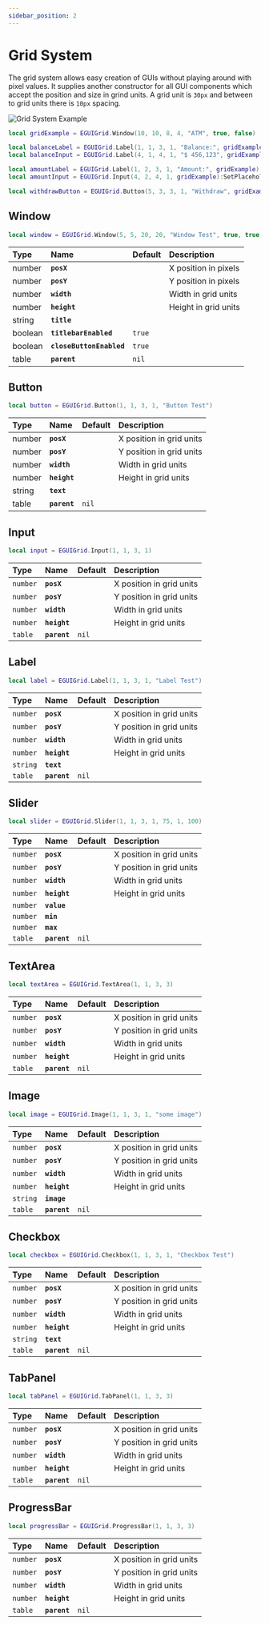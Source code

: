 ```yaml
---
sidebar_position: 2
---
```


# Grid System

The grid system allows easy creation of GUIs without playing around with pixel values. It supplies another constructor for all GUI components which accept the position and size in grind units. A grid unit is `30px` and between to grid units there is `10px` spacing.

![Grid System Example](/img/grid-system-example.png)

```lua
local gridExample = EGUIGrid.Window(10, 10, 8, 4, "ATM", true, false)

local balanceLabel = EGUIGrid.Label(1, 1, 3, 1, "Balance:", gridExample)
local balanceInput = EGUIGrid.Label(4, 1, 4, 1, "$ 456,123", gridExample)

local amountLabel = EGUIGrid.Label(1, 2, 3, 1, "Amount:", gridExample)
local amountInput = EGUIGrid.Input(4, 2, 4, 1, gridExample):SetPlaceholder("Amount")

local withdrawButton = EGUIGrid.Button(5, 3, 3, 1, "Withdraw", gridExample)
```

## Window

```lua
local window = EGUIGrid.Window(5, 5, 20, 20, "Window Test", true, true)
```

| **Type** | **Name** | **Default** | **Description** |
| :--- | :--- | :--- | :--- |
| number | **`posX`** |  | X position in pixels |
| number | **`posY`** |  | Y position in pixels |
| number | **`width`** |  | Width in grid units |
| number | **`height`** |  | Height in grid units |
| string | **`title`** |  |  |
| boolean | **`titlebarEnabled`** | `true` |  |
| boolean | **`closeButtonEnabled`** | `true` |  |
| table | **`parent`** | `nil` |  |

## Button

```lua
local button = EGUIGrid.Button(1, 1, 3, 1, "Button Test")
```

| **Type** | **Name** | **Default** | **Description** |
| :--- | :--- | :--- | :--- |
| number | **`posX`** |  | X position in grid units |
| number | **`posY`** |  | Y position in grid units |
| number | **`width`** |  | Width in grid units |
| number | **`height`** |  | Height in grid units |
| string | **`text`** |  |  |
| table | **`parent`** | `nil` |  |

## Input

```lua
local input = EGUIGrid.Input(1, 1, 3, 1)
```

| **Type** | **Name** | **Default** | **Description** |
| :--- | :--- | :--- | :--- |
| `number` | **`posX`** |  | X position in grid units |
| `number`  | **`posY`** |  | Y position in grid units |
| `number`  | **`width`** |  | Width in grid units |
| `number`  | **`height`** |  | Height in grid units |
| `table` | **`parent`** | `nil` |  |

## Label

```lua
local label = EGUIGrid.Label(1, 1, 3, 1, "Label Test")
```

| **Type** | **Name** | **Default** | **Description** |
| :--- | :--- | :--- | :--- |
| `number`  | **`posX`** |  | X position in grid units |
| `number`  | **`posY`** |  | Y position in grid units |
| `number`  | **`width`** |  | Width in grid units |
| `number`  | **`height`** |  | Height in grid units |
| `string` | **`text`** |  |  |
| `table` | **`parent`** | `nil` |  |

## Slider

```lua
local slider = EGUIGrid.Slider(1, 1, 3, 1, 75, 1, 100)
```

| **Type** | **Name** | **Default** | **Description** |
| :--- | :--- | :--- | :--- |
| `number`  | **`posX`** |  | X position in grid units |
| `number`  | **`posY`** |  | Y position in grid units |
| `number`  | **`width`** |  | Width in grid units |
| `number`  | **`height`** |  | Height in grid units |
| `number`  | **`value`** |  |  |
| `number`  | **`min`** |  |  |
| `number`  | **`max`** |  |  |
| `table` | **`parent`** | `nil` |  |

## TextArea

```lua
local textArea = EGUIGrid.TextArea(1, 1, 3, 3)
```

| **Type** | **Name** | **Default** | **Description** |
| :--- | :--- | :--- | :--- |
| `number`  | **`posX`** |  | X position in grid units |
| `number`  | **`posY`** |  | Y position in grid units |
| `number`  | **`width`** |  | Width in grid units |
| `number`  | **`height`** |  | Height in grid units |
| `table` | **`parent`** | `nil` |  |

## Image

```lua
local image = EGUIGrid.Image(1, 1, 3, 1, "some image")
```

| **Type** | **Name** | **Default** | **Description** |
| :--- | :--- | :--- | :--- |
| `number`  | **`posX`** |  | X position in grid units |
| `number`  | **`posY`** |  | Y position in grid units |
| `number`  | **`width`** |  | Width in grid units |
| `number`  | **`height`** |  | Height in grid units |
| `string`  | **`image`** |  |  |
| `table` | **`parent`** | `nil` |  |

## Checkbox

```lua
local checkbox = EGUIGrid.Checkbox(1, 1, 3, 1, "Checkbox Test")
```

| **Type** | **Name** | **Default** | **Description** |
| :--- | :--- | :--- | :--- |
| `number`  | **`posX`** |  | X position in grid units |
| `number`  | **`posY`** |  | Y position in grid units |
| `number`  | **`width`** |  | Width in grid units |
| `number`  | **`height`** |  | Height in grid units |
| `string`  | **`text`** |  |  |
| `table` | **`parent`** | `nil` |  |

## TabPanel

```lua
local tabPanel = EGUIGrid.TabPanel(1, 1, 3, 3)
```

| **Type** | **Name** | **Default** | **Description** |
| :--- | :--- | :--- | :--- |
| `number`  | **`posX`** |  | X position in grid units |
| `number`  | **`posY`** |  | Y position in grid units |
| `number`  | **`width`** |  | Width in grid units |
| `number`  | **`height`** |  | Height in grid units |
| `table` | **`parent`** | `nil` |  |

## ProgressBar

```lua
local progressBar = EGUIGrid.ProgressBar(1, 1, 3, 3)
```

| **Type** | **Name** | **Default** | **Description** |
| :--- | :--- | :--- | :--- |
| `number`  | **`posX`** |  | X position in grid units |
| `number`  | **`posY`** |  | Y position in grid units |
| `number`  | **`width`** |  | Width in grid units |
| `number`  | **`height`** |  | Height in grid units |
| `table` | **`parent`** | `nil` |  |

